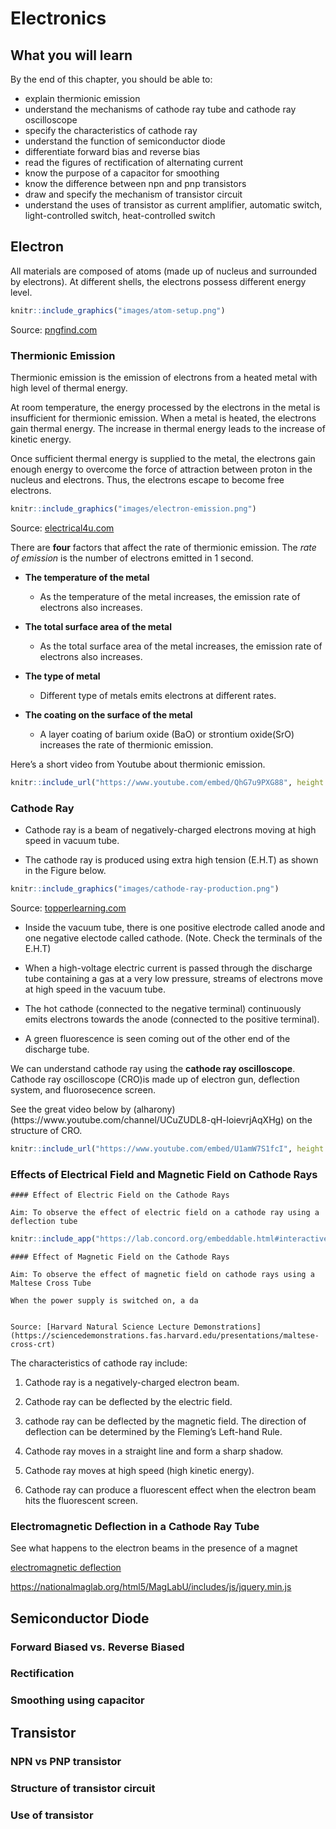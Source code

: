 # Electronics

## What you will learn

By the end of this chapter, you should be able to:

-   explain thermionic emission
-   understand the mechanisms of cathode ray tube and cathode ray oscilloscope
-   specify the characteristics of cathode ray
-   understand the function of semiconductor diode
-   differentiate forward bias and reverse bias
-   read the figures of rectification of alternating current
-   know the purpose of a capacitor for smoothing
-   know the difference between npn and pnp transistors
-   draw and specify the mechanism of transistor circuit
-   understand the uses of transistor as current amplifier, automatic switch, light-controlled switch, heat-controlled switch

## Electron

All materials are composed of atoms (made up of nucleus and surrounded by electrons). At different shells, the electrons possess different energy level.

```r

knitr::include_graphics("images/atom-setup.png")

```

Source: [pngfind.com](https://www.pngfind.com/download/howwhTh_los-quarks-quarks-protones-neutrones-y-los-leptones/)

### Thermionic Emission

Thermionic emission is the emission of electrons from a heated metal with high level of thermal energy.

At room temperature, the energy processed by the electrons in the metal is insufficient for thermionic emission. When a metal is heated, the electrons gain thermal energy. The increase in thermal energy leads to the increase of kinetic energy.

Once sufficient thermal energy is supplied to the metal, the electrons gain enough energy to overcome the force of attraction between proton in the nucleus and electrons. Thus, the electrons escape to become free electrons.

```r

knitr::include_graphics("images/electron-emission.png")
```

Source: [electrical4u.com](https://www.electrical4u.com/thermionic-emission/)

There are **four** factors that affect the rate of thermionic emission. The *rate of emission* is the number of electrons emitted in 1 second.

-   **The temperature of the metal**

    -   As the temperature of the metal increases, the emission rate of electrons also increases.

-   **The total surface area of the metal**

    -   As the total surface area of the metal increases, the emission rate of electrons also increases.

-   **The type of metal**

    -   Different type of metals emits electrons at different rates.

-   **The coating on the surface of the metal**

    -   A layer coating of barium oxide (BaO) or strontium oxide(SrO) increases the rate of thermionic emission.

Here's a short video from Youtube about thermionic emission.

```r

knitr::include_url("https://www.youtube.com/embed/QhG7u9PXG88", height = "400px")

```

### Cathode Ray

-   Cathode ray is a beam of negatively-charged electrons moving at high speed in vacuum tube.

-   The cathode ray is produced using extra high tension (E.H.T) as shown in the Figure below.

```r

knitr::include_graphics("images/cathode-ray-production.png")

```

Source: [topperlearning.com](https://www.topperlearning.com/answer/discovery-of-electron/w7idm3dd)

-   Inside the vacuum tube, there is one positive electrode called anode and one negative electode called cathode. (Note. Check the terminals of the E.H.T)

- When a high-voltage electric current is passed through the discharge tube containing a gas at a very low pressure, streams of electrons move at high speed in the vacuum tube.

- The hot cathode (connected to the negative terminal) continuously emits electrons towards the anode (connected to the positive terminal). 

- A green fluorescence is seen coming out of the other end of the discharge tube.

We can understand cathode ray using the **cathode ray oscilloscope**. Cathode ray oscilloscope (CRO)is made up of electron gun, deflection system, and fluorosecence screen. 

See the great video below by (alharony)(https://www.youtube.com/channel/UCuZUDL8-qH-loievrjAqXHg) on the structure of CRO.

```r
knitr::include_url("https://www.youtube.com/embed/U1amW7S1fcI", height = "400px")
```


### Effects of Electrical Field and Magnetic Field on Cathode Rays

```block
#### Effect of Electric Field on the Cathode Rays

Aim: To observe the effect of electric field on a cathode ray using a deflection tube

```

```r

knitr::include_app("https://lab.concord.org/embeddable.html#interactives/interactions/crookesElectrodes.json", height = "600px")

```


```block
#### Effect of Magnetic Field on the Cathode Rays

Aim: To observe the effect of magnetic field on cathode rays using a Maltese Cross Tube

When the power supply is switched on, a da


Source: [Harvard Natural Science Lecture Demonstrations] (https://sciencedemonstrations.fas.harvard.edu/presentations/maltese-cross-crt)

```

The characteristics of cathode ray include:

1.  Cathode ray is a negatively-charged electron beam.

2.  Cathode ray can be deflected by the electric field.

3.  cathode ray can be deflected by the magnetic field. The direction of deflection can be determined by the Fleming's Left-hand Rule.

4.  Cathode ray moves in a straight line and form a sharp shadow.

5.  Cathode ray moves at high speed (high kinetic energy).

6.  Cathode ray can produce a fluorescent effect when the electron beam hits the fluorescent screen.



### Electromagnetic Deflection in a Cathode Ray Tube

See what happens to the electron beams in the presence of a magnet

[electromagnetic deflection](https://nationalmaglab.org/education/magnet-academy/watch-play/interactive/electromagnetic-deflection-in-a-cathode-ray-tube-i)

<https://nationalmaglab.org/html5/MagLabU/includes/js/jquery.min.js>

## Semiconductor Diode

### Forward Biased vs. Reverse Biased

### Rectification

### Smoothing using capacitor

## Transistor

### NPN vs PNP transistor

### Structure of transistor circuit

### Use of transistor
